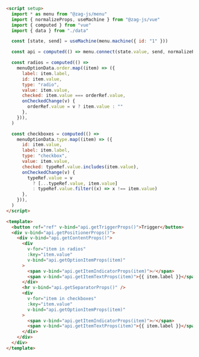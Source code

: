 ```html
<script setup>
  import * as menu from "@zag-js/menu"
  import { normalizeProps, useMachine } from "@zag-js/vue"
  import { computed } from "vue"
  import { data } from "./data"

  const [state, send] = useMachine(menu.machine({ id: "1" }))

  const api = computed(() => menu.connect(state.value, send, normalizeProps))

  const radios = computed(() =>
    menuOptionData.order.map((item) => ({
      label: item.label,
      id: item.value,
      type: "radio",
      value: item.value,
      checked: item.value === orderRef.value,
      onCheckedChange(v) {
        orderRef.value = v ? item.value : ""
      },
    })),
  )

  const checkboxes = computed(() =>
    menuOptionData.type.map((item) => ({
      id: item.value,
      label: item.label,
      type: "checkbox",
      value: item.value,
      checked: typeRef.value.includes(item.value),
      onCheckedChange(v) {
        typeRef.value = v
          ? [...typeRef.value, item.value]
          : typeRef.value.filter((x) => x !== item.value)
      },
    })),
  )
</script>

<template>
  <button ref="ref" v-bind="api.getTriggerProps()">Trigger</button>
  <div v-bind="api.getPositionerProps()">
    <div v-bind="api.getContentProps()">
      <div
        v-for="item in radios"
        :key="item.value"
        v-bind="api.getOptionItemProps(item)"
      >
        <span v-bind="api.getItemIndicatorProps(item)">✅</span>
        <span v-bind="api.getItemTextProps(item)">{{ item.label }}</span>
      </div>
      <hr v-bind="api.getSeparatorProps()" />
      <div
        v-for="item in checkboxes"
        :key="item.value"
        v-bind="api.getOptionItemProps(item)"
      >
        <span v-bind="api.getItemIndicatorProps(item)">✅</span>
        <span v-bind="api.getItemTextProps(item)">{{ item.label }}</span>
      </div>
    </div>
  </div>
</template>
```
